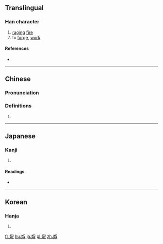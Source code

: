 ==Translingual==

===Han character===
{{Han char|rn=86|rad=火|as=09|sn=13|four=97847|canj=FRSE|ids=⿰火叚}}

# [[raging]] [[fire]]
# to [[forge]], [[work]]

====References====
* {{Han ref|kx=0675.260|dkj=19173|dj=1087.040|hdz=32220.040|uh=7146|ud=28998|bh=B7DA|bd=47066}}

----

==Chinese==
{{zh-forms}}

===Pronunciation===
{{zh-pron
|m=xiā
|c=dyun6,haa6
|mc=y
|oc=y
|ma=
|cat=n,v
}}

===Definitions===
# {{rfdef|lang=zh}}

----

==Japanese==

===Kanji===
{{ja-kanji|grade=|rs=火09}}

# {{defn|lang=ja|sort=火09}}

====Readings====
* {{ja-readings|on=[[か]] (ka), [[け]] (ke)|kun=[[あつい]] (atsui)}}

----

==Korean==

===Hanja===
{{ko-hanja|hangeul=하|eumhun=|rv=ha|mr=ha|y=ha}}

# {{defn|lang=ko|sort=火09}}

[[fr:煆]]
[[hu:煆]]
[[ja:煆]]
[[pl:煆]]
[[zh:煆]]